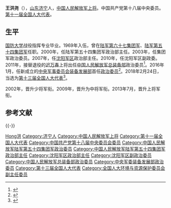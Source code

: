{{Infobox Officeholder
|name=王洪尧
|honorific-suffix=上将
|office={{Flagicon|PRC}} [[第十三届全国人民代表大会常务委员会|第十三届全国人民代表大会常务委员会]]委员
|term_start=2018年3月
|term_end=现任
|order1=
|office1={{Flagicon|PRC}} 第十三届[[全国人民代表大会环境与资源保护委员会|全国人民代表大会环境与资源保护委员会]]副主任委员
|term_start1=2018年3月
|term_end1=现任
|1blankname1=主任
|1namedata1=[[高虎城|高虎城]]
|order2=
|office2={{PLA/logo}} [[中国人民解放军总装备部|中国人民解放军总装备部]]政治委员
|term_start2=2011年7月
|term_end2=2016年1月
|predecessor2=[[迟万春|迟万春]]
|successor2=机构撤销
|office3={{PLA/logo}} [[中央军委装备发展部|中央军委装备发展部]]政治委员
|term_start3=2016年1月
|term_end3=2017年1月
|predecessor3=机构设立
|successor3=[[安兆庆|安兆庆]]
|office4={{CPC/logo}} 第十八届[[中国共产党中央委员会|中国共产党中央委员会]]委员
|term_start4=2012年11月
|term_end4=2017年10月
|birth_date={{Birth year and age|1951|11}}
|death_date=
|death_place=
|nationality={{PRC}}
|native place = [[山东|山东]][[济宁|济宁]]
|party={{CPC}}
|relations=
| educate = 
*[[中国人民解放军国防大学|中国人民解放军国防大学]]
| past = 
| work =
| award = }}
'''王洪尧'''（{{bd|1951年|11月}}），[[山东|山东]][[济宁|济宁]]人，[[中国人民解放军上将|中国人民解放军上将]]。中国共产党第十八届中央委员。[[第十一届全国人大代表|第十一届全国人大代表]]。

==生平==
[[国防大学|国防大学]]战役指挥专业毕业。1969年入伍，曾在[[中国人民解放军第67集团军|陆军第六十七集团军]]、[[中国人民解放军第54集团军|陆军第五十四集团军]]任职。2000年，任陆军第五十四集团军政治部主任。2003年，任集团军政治委员。2007年，任[[沈阳军区|沈阳军区]]政治部主任。2010年，任沈阳军区副政委。2011年，接替退役的[[迟万春|迟万春]]上将出任[[中国人民解放军总装备部|中国人民解放军总装备部]]政治委员<ref>{{cite web|url=http://roll.sohu.com/20110705/n312433809.shtml|title=王洪尧任总装备部政委 接替迟万春|publisher=搜狐资讯|date=2011-07-05|accessdate=2011-07-06|archive-date=2013-11-22|archive-url=https://web.archive.org/web/20131122045851/http://roll.sohu.com/20110705/n312433809.shtml|dead-url=no}}</ref>。2016年1月，任新成立的[[中央军事委员会装备发展部|中央军事委员会装备发展部]]首任[[政治委员|政治委员]]<ref>{{cite news|title=原总装备部政委王洪尧上将任军委装备发展部政委|url=http://www.thepaper.cn/newsDetail_forward_1419667|accessdate=2016-02-02|publisher=澎湃新闻|archive-date=2016-03-26|archive-url=https://web.archive.org/web/20160326194616/http://www.thepaper.cn/newsDetail_forward_1419667|dead-url=no}}</ref>。2018年2月24日，当选为[[第十三届全国人大代表|第十三届全国人大代表]]<ref>{{Cite web|title=（受权发布）中华人民共和国第十三届全国人民代表大会代表名单-中新网|url=http://www.chinanews.com/gn/2018/02-25/8453959.shtml|accessdate=2021-02-13|work=中新网|archive-date=2018-02-27|archive-url=https://web.archive.org/web/20180227031724/http://www.chinanews.com/gn/2018/02-25/8453959.shtml|dead-url=no}}</ref>。

2002年，晋升少将军衔。2009年，晋升为中将军衔。2013年7月，晋升上将军衔。

==参考文献==
{{Reflist}}
{{-}}
{{start box}}
{{s-mil|pla}}
{{s-new}}
{{s-title|[[中央军事委员会装备发展部|中央军事委员会装备发展部]]政治委员|2016年1月—2017年1月}}
{{s-after|[[安兆庆|安兆庆]]}}
{{s-before|[[迟万春|迟万春]]}}
{{s-title|[[中国人民解放军总装备部|中国人民解放军总装备部]]政治委员|2011年7月—2016年1月}}
{{s-after|机构撤销}}
{{end box}}

{{中国人民解放军总装备部政治委员}}
{{中国人民解放军上将/2013}}

{{DEFAULTSORT:Wang王}}
[[Category:王姓|Hong洪]]
[[Category:济宁人|Category:济宁人]]
[[Category:中国人民解放军上将|Category:中国人民解放军上将]]
[[Category:第十一届全国人大代表|Category:第十一届全国人大代表]]
[[Category:中国共产党第十八届中央委员会委员|Category:中国共产党第十八届中央委员会委员]]
[[Category:中国人民解放军陆军第五十四集团军政治委员|Category:中国人民解放军陆军第五十四集团军政治委员]]
[[Category:中国人民解放军陆军第五十四集团军政治部主任|Category:中国人民解放军陆军第五十四集团军政治部主任]]
[[Category:沈阳军区政治部主任|Category:沈阳军区政治部主任]]
[[Category:沈阳军区副政治委员|Category:沈阳军区副政治委员]]
[[Category:中国人民解放军总装备部政治委员|Category:中国人民解放军总装备部政治委员]]
[[Category:中央军委装备发展部政治委员|Category:中央军委装备发展部政治委员]]
[[Category:第十三届全国人大代表|Category:第十三届全国人大代表]]
[[Category:全国人大环境与资源保护委员会副主任委员|Category:全国人大环境与资源保护委员会副主任委员]]